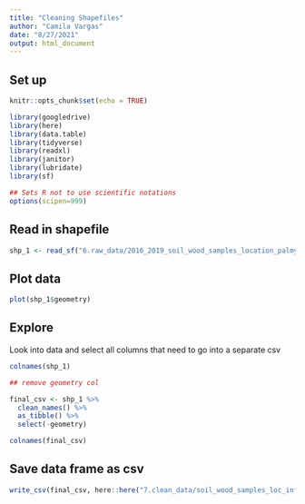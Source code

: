 ```yaml
---
title: "Cleaning Shapefiles"
author: "Camila Vargas"
date: "8/27/2021"
output: html_document
---
```


## Set up

```r
knitr::opts_chunk$set(echo = TRUE)

library(googledrive)
library(here)
library(data.table)
library(tidyverse)
library(readxl)
library(janitor)
library(lubridate)
library(sf)

## Sets R not to use scientific notations
options(scipen=999) 


```




## Read in shapefile
```r
shp_1 <- read_sf("6.raw_data/2016_2019_soil_wood_samples_location_palmyra.shp")


```

## Plot data
```r
plot(shp_1$geometry)
```


## Explore
Look into data and select all columns that need to go into a separate csv
```r
colnames(shp_1)

## remove geometry col

final_csv <- shp_1 %>% 
  clean_names() %>% 
  as_tibble() %>% 
  select(-geometry)

colnames(final_csv)

```



## Save data frame as csv
```r

write_csv(final_csv, here::here("7.clean_data/soil_wood_samples_loc_info_2016_2019.csv"))

```

